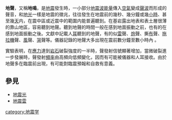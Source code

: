 {{noteTA |G1=Earthquake }}
{{unreferenced|time=2014-02-22T14:38:36+00:00}}
'''地聲'''，又稱'''地鳴'''，是[[地震|地震]]發生時，一小部分[[地震波|地震波]][[能量|能量]]傳入[[空氣|空氣]]變成[[聲波|聲波]]而形成的聲音，和[[地光|地光]]一樣是地震的徵兆，往往發生在地震前的幾秒、幾分鐘或幾[[小時|小時]]、甚至幾[[天|天]]内，在震中區或近震中的範圍内能普遍聽到。在基岩露出地表和表土層很薄的靠山地區，容易聽到地聲。聽到地聲的時間一般在感到地面振動之前，也有的在感到地面振動之後。文獻中記載人[[耳|耳]]聽到的地聲，有的似[[雷|雷]]聲、[[炮|炮]]聲、撕[[布|布]]聲、[[拖拉機|拖拉機]]聲、[[風|風]]聲、[[哭|哭]]聲等。儀器記錄的地聲大多出現在震前數分鐘至數小時內 。 


實驗表明，在[[應力|應力]]達到[[岩石|岩石]]破裂強度的一半時，聲發射信號顯著增加，當微破裂進一步發展時，聲發射[[頻率|頻率]]由高頻向低頻變化，因而有可能被儀器和人耳接收。由於地聲多在臨震前出現，有可能對臨震預報和自救有意義。

==參見==
*[[地震光|地震光]]
*[[地震雲|地震雲]]
{{Earthquake}}
{{geol-stub}}

[[category:地震学|category:地震学]]